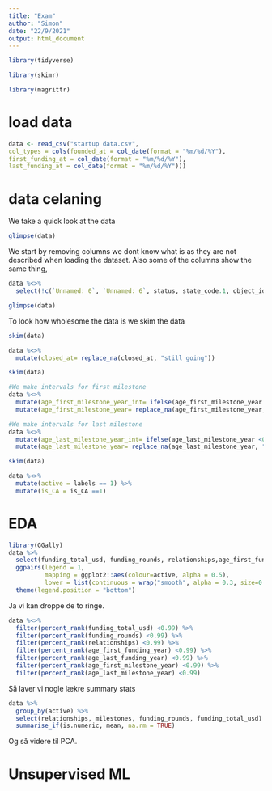 ```yaml
---
title: "Exam"
author: "Simon"
date: "22/9/2021"
output: html_document
---
```



```r
library(tidyverse)

library(skimr)

library(magrittr)
```


# load data

```r
data <- read_csv("startup data.csv", 
col_types = cols(founded_at = col_date(format = "%m/%d/%Y"), 
first_funding_at = col_date(format = "%m/%d/%Y"), 
last_funding_at = col_date(format = "%m/%d/%Y")))
```

# data celaning

We take a quick look at the data
```r
glimpse(data)
```


We start by removing columns we dont know what is as they are not described when loading the dataset.
Also some of the columns show the same thing, 

```r

data %<>%
  select(!c(`Unnamed: 0`, `Unnamed: 6`, status, state_code.1, object_id, avg_participants))

glimpse(data)

```

To look how wholesome the data is we skim the data

```r

skim(data)

```

```r

data %<>%
  mutate(closed_at= replace_na(closed_at, "still going"))

```


```r
skim(data)
```


```r

#We make intervals for first milestone
data %<>%
  mutate(age_first_milestone_year_int= ifelse(age_first_milestone_year <0,"before year 0",ifelse(age_first_milestone_year <= 3 , "[0-3]", ifelse(age_first_milestone_year <= 6, "]3-6]", ifelse(age_first_milestone_year <=9, "]6-9]", ifelse(age_first_milestone_year > 9, "over 9", "")))))) %>%
  mutate(age_first_milestone_year= replace_na(age_first_milestone_year, "no milestone"))

#We make intervals for last milestone
data %<>%
  mutate(age_last_milestone_year_int= ifelse(age_last_milestone_year <0,"before year 0",ifelse(age_last_milestone_year <= 3 , "[0-3]", ifelse(age_last_milestone_year <= 6, "]3-6]", ifelse(age_last_milestone_year <=9, "]6-9]", ifelse(age_last_milestone_year > 9, "over 9", "")))))) %>%
  mutate(age_last_milestone_year= replace_na(age_last_milestone_year, "no milestone"))

skim(data)

data %<>% 
  mutate(active = labels == 1) %>%
  mutate(is_CA = is_CA ==1)

```

# EDA

```r
library(GGally)
data %>% 
  select(funding_total_usd, funding_rounds, relationships,age_first_funding_year, age_last_funding_year, milestones, active) %>%
  ggpairs(legend = 1,
          mapping = ggplot2::aes(colour=active, alpha = 0.5), 
          lower = list(continuous = wrap("smooth", alpha = 0.3, size=0.1))) +
  theme(legend.position = "bottom")

```
Ja vi kan droppe de to ringe.

```r

data %<>%
  filter(percent_rank(funding_total_usd) <0.99) %>% 
  filter(percent_rank(funding_rounds) <0.99) %>% 
  filter(percent_rank(relationships) <0.99) %>% 
  filter(percent_rank(age_first_funding_year) <0.99) %>% 
  filter(percent_rank(age_last_funding_year) <0.99) %>% 
  filter(percent_rank(age_first_milestone_year) <0.99) %>% 
  filter(percent_rank(age_last_milestone_year) <0.99)
```

Så laver vi nogle lækre summary stats
```r
data %>% 
  group_by(active) %>% 
  select(relationships, milestones, funding_rounds, funding_total_usd) %>% 
  summarise_if(is.numeric, mean, na.rm = TRUE)
```
Og så videre til PCA.

# Unsupervised ML


